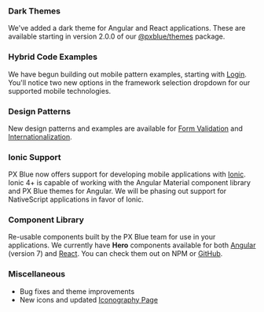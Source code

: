 ### Dark Themes
We've added a dark theme for Angular and React applications. These are available starting in version 2.0.0 of our [@pxblue/themes](https://www.npmjs.com/package/@pxblue/themes) package.

### Hybrid Code Examples
We have begun building out mobile pattern examples, starting with [Login](/patterns/login). You'll notice two new options in the framework selection dropdown for our supported mobile technologies.

### Design Patterns
New design patterns and examples are available for [Form Validation](/patterns/forms) and [Internationalization](/patterns/internationalization).

### Ionic Support
PX Blue now offers support for developing mobile applications with [Ionic](/development/frameworks-mobile/ionic). Ionic 4+ is capable of working with the Angular Material component library and PX Blue themes for Angular. We will be phasing out support for NativeScript applications in favor of Ionic.

### Component Library
Re-usable components built by the PX Blue team for use in your applications. We currently have **Hero** components available for both [Angular](https://www.npmjs.com/package/@pxblue/angular-components) (version 7) and [React](https://www.npmjs.com/package/@pxblue/react-components). You can check them out on NPM or [GitHub](https://github.com/pxblue/component-library#readme).

### Miscellaneous
* Bug fixes and theme improvements
* New icons and updated [Iconography Page](/style/iconography)